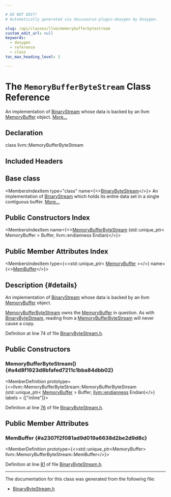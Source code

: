 ```yaml
---

# DO NOT EDIT!
# Automatically generated via docusaurus-plugin-doxygen by Doxygen.

slug: /api/classes/llvm/memorybufferbytestream
custom_edit_url: null
keywords:
  - doxygen
  - reference
  - class
toc_max_heading_level: 3

---
```





# The `MemoryBufferByteStream` Class Reference

<DoxygenPage pluginConfig={pluginConfig}>

An implementation of <a href="/docs/api/classes/llvm/binarystream">BinaryStream</a> whose data is backed by an llvm <a href="/docs/api/classes/llvm/memorybuffer">MemoryBuffer</a> object. <a href="#details">More...</a>

## Declaration

<CodeBlock>class llvm::MemoryBufferByteStream</CodeBlock>

## Included Headers

<IncludesList>
<IncludesListItem
  filePath="llvm/Support/BinaryByteStream.h"
  permalink="/docs/api/files/include/include/llvm/include/llvm/support/binarybytestream-h"
  isLocal="true" />
</IncludesList>

## Base class

<MembersIndex>

<MembersIndexItem
  type="class"
  name={<><a href="/docs/api/classes/llvm/binarybytestream">BinaryByteStream</a></>}>
An implementation of <a href="/docs/api/classes/llvm/binarystream">BinaryStream</a> which holds its entire data set in a single contiguous buffer. <a href="/docs/api/classes/llvm/binarybytestream/#details">More...</a>
</MembersIndexItem>

</MembersIndex>

## Public Constructors Index

<MembersIndex>

<MembersIndexItem
  name={<><a href="#a4d8f1923d8bfafed7211c1bba84dbb02">MemoryBufferByteStream</a> (std::unique&#95;ptr&lt; MemoryBuffer &gt; Buffer, llvm::endianness Endian)</>}>
</MembersIndexItem>

</MembersIndex>

## Public Member Attributes Index

<MembersIndex>

<MembersIndexItem
  type={<>std::unique&#95;ptr&lt; <a href="/docs/api/classes/llvm/memorybuffer">MemoryBuffer</a> &gt;</>}
  name={<><a href="#a2307f2f081ad9d019a6638d2be2d9d8c">MemBuffer</a></>}>
</MembersIndexItem>

</MembersIndex>

## Description {#details}

An implementation of <a href="/docs/api/classes/llvm/binarystream">BinaryStream</a> whose data is backed by an llvm <a href="/docs/api/classes/llvm/memorybuffer">MemoryBuffer</a> object.

<a href="/docs/api/classes/llvm/memorybufferbytestream">MemoryBufferByteStream</a> owns the <a href="/docs/api/classes/llvm/memorybuffer">MemoryBuffer</a> in question. As with <a href="/docs/api/classes/llvm/binarybytestream">BinaryByteStream</a>, reading from a <a href="/docs/api/classes/llvm/memorybufferbytestream">MemoryBufferByteStream</a> will never cause a copy.

Definition at line 74 of file <a href="/docs/api/files/include/include/llvm/include/llvm/support/binarybytestream-h">BinaryByteStream.h</a>.

<SectionDefinition>

## Public Constructors

### MemoryBufferByteStream() {#a4d8f1923d8bfafed7211c1bba84dbb02}

<MemberDefinition
  prototype={<>llvm::MemoryBufferByteStream::MemoryBufferByteStream (std::unique&#95;ptr&lt; <a href="/docs/api/classes/llvm/memorybuffer">MemoryBuffer</a> &gt; Buffer, <a href="/docs/api/namespaces/llvm/#ae1e26e57357947b25e392fd18ab000db">llvm::endianness</a> Endian)</>}
  labels = {["inline"]}>

Definition at line <a href="/docs/api/files/include/include/llvm/include/llvm/support/binarybytestream-h/#l00076">76</a> of file <a href="/docs/api/files/include/include/llvm/include/llvm/support/binarybytestream-h">BinaryByteStream.h</a>.
</MemberDefinition>

</SectionDefinition>

<SectionDefinition>

## Public Member Attributes

### MemBuffer {#a2307f2f081ad9d019a6638d2be2d9d8c}

<MemberDefinition
  prototype={<>std::unique&#95;ptr&lt;MemoryBuffer&gt; llvm::MemoryBufferByteStream::MemBuffer</>}>

Definition at line <a href="/docs/api/files/include/include/llvm/include/llvm/support/binarybytestream-h/#l00081">81</a> of file <a href="/docs/api/files/include/include/llvm/include/llvm/support/binarybytestream-h">BinaryByteStream.h</a>.
</MemberDefinition>

</SectionDefinition>

<hr/>

The documentation for this class was generated from the following file:

<ul>
<li><a href="/docs/api/files/include/include/llvm/include/llvm/support/binarybytestream-h">BinaryByteStream.h</a></li>
</ul>

</DoxygenPage>
